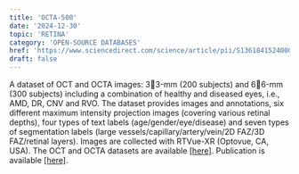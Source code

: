 ```yaml
---
title: 'OCTA-500'
date: '2024-12-30'
topic: 'RETINA'
category: 'OPEN-SOURCE DATABASES'
href: 'https://www.sciencedirect.com/science/article/pii/S1361841524000173'
draft: false
---
```


A dataset of OCT and OCTA images: 33-mm (200 subjects) and 66-mm (300 subjects) including a combination of healthy and diseased eyes, i.e., AMD, DR, CNV and RVO.
The dataset provides images and annotations, six different maximum intensity projection images (covering various retinal depths), four types of text labels (age/gender/eye/disease) and seven types of segmentation labels (large vessels/capillary/artery/vein/2D FAZ/3D FAZ/retinal layers).
Images are collected with RTVue-XR (Optovue, CA, USA).
The OCT and OCTA datasets are available <a className="text-primary-400 underline" target="_blank" href="https://ieee-dataport.org/open-access/octa-500">[here]</a>.
Publication is available <a className="text-primary-400 underline" target="_blank" href="https://www.sciencedirect.com/science/article/pii/S1361841524000173">[here]</a>.